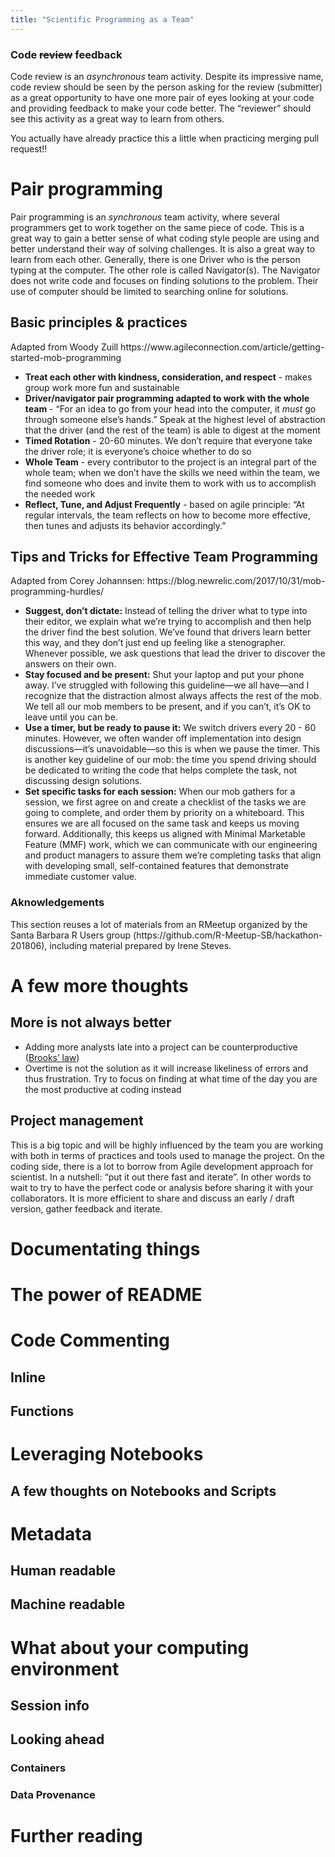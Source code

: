 ```yaml
---
title: "Scientific Programming as a Team"
---
```


### Code ~~review~~ feedback

Code review is an *asynchronous* team activity. Despite its impressive name, code review should be seen by the person asking for the review (submitter) as a great opportunity to have one more pair of eyes looking at your code and providing feedback to make your code better. The "reviewer" should see this activity as a great way to learn from others.

You actually have already practice this a little when practicing merging pull request!!


# Pair programming

Pair programming is an *synchronous* team activity, where several programmers get to work together on the same piece of code. This is a great way to gain a better sense of what coding style people are using and better understand their way of solving challenges. It is also a great way to learn from each other. Generally, there is one Driver who is the person typing at the computer. The other role is called Navigator(s). The Navigator does not write code and focuses on finding solutions to the problem. Their use of computer should be limited to searching online for solutions.


## Basic principles & practices 

Adapted from Woody Zuill https://www.agileconnection.com/article/getting-started-mob-programming

- **Treat each other with kindness, consideration, and respect** - makes group work more fun and sustainable
- **Driver/navigator pair programming adapted to work with the whole team** - “For an idea to go from your head into the computer, it _must_ go through someone else’s hands.” Speak at the highest level of abstraction that the driver (and the rest of the team) is able to digest at the moment
- **Timed Rotation** - 20-60 minutes. We don’t require that everyone take the driver role; it is everyone’s choice whether to do so
- **Whole Team** - every contributor to the project is an integral part of the whole team; when we don’t have the skills we need within the team, we find someone who does and invite them to work with us to accomplish the needed work
- **Reflect, Tune, and Adjust Frequently** - based on agile principle: “At regular intervals, the team reflects on how to become more effective, then tunes and adjusts its behavior accordingly.” 



## Tips and Tricks for Effective Team Programming  

Adapted from Corey Johannsen: https://blog.newrelic.com/2017/10/31/mob-programming-hurdles/

- **Suggest, don’t dictate:** Instead of telling the driver what to type into their editor, we explain what we’re trying to accomplish and then help the driver find the best solution. We’ve found that drivers learn better this way, and they don’t just end up feeling like a stenographer. Whenever possible, we ask questions that lead the driver to discover the answers on their own.
- **Stay focused and be present:** Shut your laptop and put your phone away. I’ve struggled with following this guideline—we all have—and I recognize that the distraction almost always affects the rest of the mob. We tell all our mob members to be present, and if you can’t, it’s OK to leave until you can be.
- **Use a timer, but be ready to pause it:** We switch drivers every 20 - 60 minutes. However, we often wander off implementation into design discussions—it’s unavoidable—so this is when we pause the timer. This is another key guideline of our mob: the time you spend driving should be dedicated to writing the code that helps complete the task, not discussing design solutions.
- **Set specific tasks for each session:** When our mob gathers for a session, we first agree on and create a checklist of the tasks we are going to complete, and order them by priority on a whiteboard. This ensures we are all focused on the same task and keeps us moving forward. Additionally, this keeps us aligned with Minimal Marketable Feature (MMF) work, which we can communicate with our engineering and product managers to assure them we’re completing tasks that align with developing small, self-contained features that demonstrate immediate customer value.

### Aknowledgements

This section reuses a lot of materials from an RMeetup organized by the Santa Barbara R Users group (https://github.com/R-Meetup-SB/hackathon-201806), including material prepared by Irene Steves.


# A few more thoughts

## More is not always better

- Adding more analysts late into a project can be counterproductive ([Brooks’ law](https://en.wikipedia.org/wiki/Brooks%27s_law))
- Overtime is not the solution as it will increase likeliness of errors and thus frustration. Try to focus on finding at what time of the day you are the most productive at coding instead

## Project management

This is a big topic and will be highly influenced by the team you are working with both in terms of practices and tools used to manage the project. On the coding side, there is a lot to borrow from Agile development approach for scientist. In a nutshell: "put it out there fast and iterate". In other words to wait to try to have the perfect code or analysis before sharing it with your collaborators. It is more efficient to share and discuss an early / draft version, gather feedback and iterate.





# Documentating things

# The power of README

# Code Commenting

## Inline 

## Functions

# Leveraging Notebooks

## A few thoughts on Notebooks and Scripts

# Metadata

## Human readable

## Machine readable

# What about your computing environment

## Session info

## Looking ahead

### Containers

### Data Provenance

# Further reading
